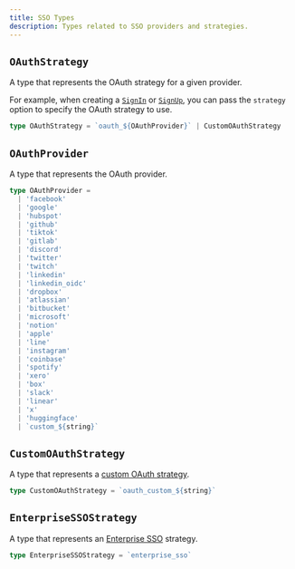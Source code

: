 ```yaml
---
title: SSO Types
description: Types related to SSO providers and strategies.
---
```


## `OAuthStrategy`

A type that represents the OAuth strategy for a given provider.

For example, when creating a [`SignIn`](/docs/references/javascript/sign-in#sign-in-create-params) or [`SignUp`](/docs/references/javascript/sign-up#sign-up-create-params), you can pass the `strategy` option to specify the OAuth strategy to use.

```ts
type OAuthStrategy = `oauth_${OAuthProvider}` | CustomOAuthStrategy
```

## `OAuthProvider`

A type that represents the OAuth provider.

```ts
type OAuthProvider =
  | 'facebook'
  | 'google'
  | 'hubspot'
  | 'github'
  | 'tiktok'
  | 'gitlab'
  | 'discord'
  | 'twitter'
  | 'twitch'
  | 'linkedin'
  | 'linkedin_oidc'
  | 'dropbox'
  | 'atlassian'
  | 'bitbucket'
  | 'microsoft'
  | 'notion'
  | 'apple'
  | 'line'
  | 'instagram'
  | 'coinbase'
  | 'spotify'
  | 'xero'
  | 'box'
  | 'slack'
  | 'linear'
  | 'x'
  | 'huggingface'
  | `custom_${string}`
```

## `CustomOAuthStrategy`

A type that represents a [custom OAuth strategy](/docs/authentication/social-connections/custom-provider).

```ts
type CustomOAuthStrategy = `oauth_custom_${string}`
```

## `EnterpriseSSOStrategy`

A type that represents an [Enterprise SSO](/docs/authentication/enterprise-connections/authentication-flows) strategy.

```ts
type EnterpriseSSOStrategy = `enterprise_sso`
```
